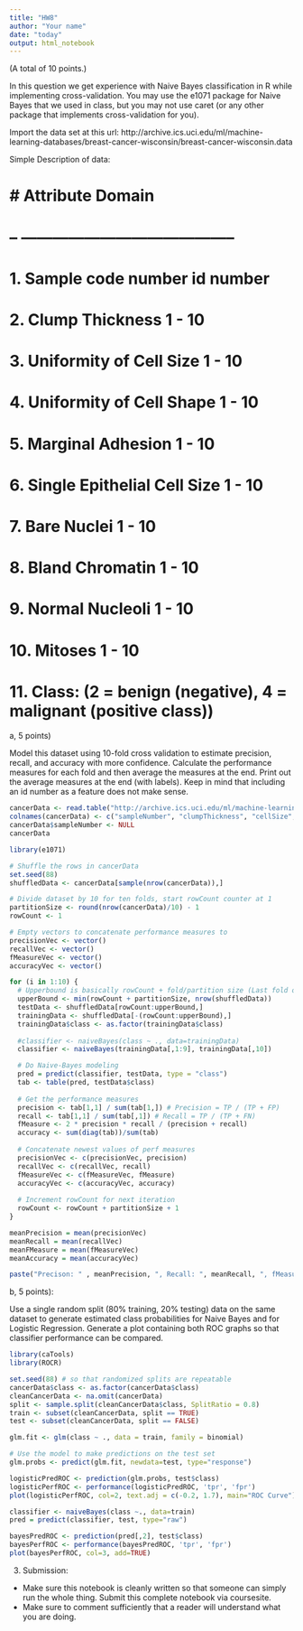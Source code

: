 ```yaml
---
title: "HW8"
author: "Your name"
date: "today"
output: html_notebook
---
```


(A total of 10 points.)

In this question we get experience with Naive Bayes classification in R while implementing cross-validation.  You may use the e1071 package for Naive Bayes that we used in class, but you may not use caret (or any other package that implements cross-validation for you).

Import the data set at this url: http://archive.ics.uci.edu/ml/machine-learning-databases/breast-cancer-wisconsin/breast-cancer-wisconsin.data 

Simple Description of data:

# #  Attribute                        Domain
# -- -----------------------------------------
# 1. Sample code number              id number
# 2. Clump Thickness                  1 - 10
# 3. Uniformity of Cell Size          1 - 10
# 4. Uniformity of Cell Shape         1 - 10
# 5. Marginal Adhesion                1 - 10
# 6. Single Epithelial Cell Size      1 - 10
# 7. Bare Nuclei                      1 - 10
# 8. Bland Chromatin                  1 - 10
# 9. Normal Nucleoli                  1 - 10
# 10. Mitoses                         1 - 10
# 11. Class:     (2 = benign (negative), 4 = malignant (positive class))

a, 5 points)

Model this dataset using 10-fold cross validation to estimate precision, recall, and accuracy with more confidence. Calculate the performance measures for each fold and then average the measures at the end. Print out the average measures at the end (with labels). Keep in mind that including an id number as a feature does not make sense.  

```r
cancerData <- read.table("http://archive.ics.uci.edu/ml/machine-learning-databases/breast-cancer-wisconsin/breast-cancer-wisconsin.data", sep=",", na.strings = "?")
colnames(cancerData) <- c("sampleNumber", "clumpThickness", "cellSize", "cellShape", "marginalAdhesion", "epithelialCellSize", "bareNuclei", "blandChromatin", "normalNucleoli", "mitoses", "class")
cancerData$sampleNumber <- NULL
cancerData
```

```r
library(e1071)

# Shuffle the rows in cancerData
set.seed(88)
shuffledData <- cancerData[sample(nrow(cancerData)),]

# Divide dataset by 10 for ten folds, start rowCount counter at 1
partitionSize <- round(nrow(cancerData)/10) - 1
rowCount <- 1

# Empty vectors to concatenate performance measures to
precisionVec <- vector()
recallVec <- vector()
fMeasureVec <- vector()
accuracyVec <- vector()

for (i in 1:10) {
  # Upperbound is basically rowCount + fold/partition size (Last fold only has 69 rows rather than 70 bc of min())
  upperBound <- min(rowCount + partitionSize, nrow(shuffledData))
  testData <- shuffledData[rowCount:upperBound,]
  trainingData <- shuffledData[-(rowCount:upperBound),]
  trainingData$class <- as.factor(trainingData$class)
  
  #classifier <- naiveBayes(class ~ ., data=trainingData)
  classifier <- naiveBayes(trainingData[,1:9], trainingData[,10])

  # Do Naive-Bayes modeling
  pred = predict(classifier, testData, type = "class")
  tab <- table(pred, testData$class)
  
  # Get the performance measures
  precision <- tab[1,1] / sum(tab[1,]) # Precision = TP / (TP + FP)
  recall <- tab[1,1] / sum(tab[,1]) # Recall = TP / (TP + FN)
  fMeasure <- 2 * precision * recall / (precision + recall)
  accuracy <- sum(diag(tab))/sum(tab)
  
  # Concatenate newest values of perf measures
  precisionVec <- c(precisionVec, precision)
  recallVec <- c(recallVec, recall)
  fMeasureVec <- c(fMeasureVec, fMeasure)
  accuracyVec <- c(accuracyVec, accuracy)
  
  # Increment rowCount for next iteration
  rowCount <- rowCount + partitionSize + 1
}

meanPrecision = mean(precisionVec)
meanRecall = mean(recallVec)
meanFMeasure = mean(fMeasureVec)
meanAccuracy = mean(accuracyVec)

paste("Precison: " , meanPrecision, ", Recall: ", meanRecall, ", fMeasure: ", meanFMeasure, ", meanAccuracy: ", meanAccuracy)
```

b, 5 points):

Use a single random split (80% training, 20% testing) data on the same dataset to generate estimated class probabilities for Naive Bayes and for Logistic Regression.  Generate a plot containing both ROC graphs so that classifier performance can be compared.

```r
library(caTools)
library(ROCR)

set.seed(88) # so that randomized splits are repeatable
cancerData$class <- as.factor(cancerData$class)
cleanCancerData <- na.omit(cancerData)
split <- sample.split(cleanCancerData$class, SplitRatio = 0.8)
train <- subset(cleanCancerData, split == TRUE)
test <- subset(cleanCancerData, split == FALSE)

glm.fit <- glm(class ~ ., data = train, family = binomial)

# Use the model to make predictions on the test set
glm.probs <- predict(glm.fit, newdata=test, type="response")

logisticPredROC <- prediction(glm.probs, test$class)
logisticPerfROC <- performance(logisticPredROC, 'tpr', 'fpr')
plot(logisticPerfROC, col=2, text.adj = c(-0.2, 1.7), main="ROC Curve")

classifier <- naiveBayes(class ~., data=train)
pred = predict(classifier, test, type="raw")

bayesPredROC <- prediction(pred[,2], test$class)
bayesPerfROC <- performance(bayesPredROC, 'tpr', 'fpr')
plot(bayesPerfROC, col=3, add=TRUE)
```


3. Submission:

- Make sure this notebook is cleanly written so that someone can simply run the whole thing.  Submit this complete notebook via coursesite.
- Make sure to comment sufficiently that a reader will understand what you are doing.

